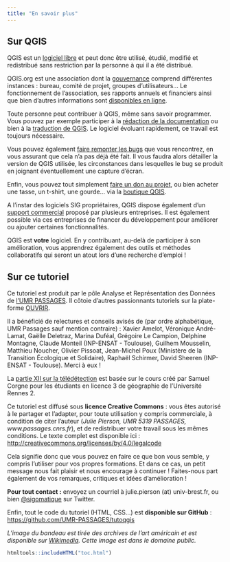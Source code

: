 ```yaml
---
title: "En savoir plus"
---
```


::: {.row}

::: {.content .col-xs-12 .col-sm-8 .col-md-9}

## Sur QGIS

QGIS est un [logiciel libre](https://fr.wikipedia.org/wiki/Logiciel_libre) et peut donc être utilisé, étudié, modifié et redistribué sans restriction par la personne à qui il a été distribué.

QGIS.org est une association dont la [gouvernance](https://www.qgis.org/fr/site/getinvolved/governance/governance.html) comprend différentes instances : bureau, comité de projet, groupes d'utilisateurs... Le fonctionnement de l'association, ses rapports annuels et financiers ainsi que bien d'autres informations sont [disponibles en ligne](https://www.qgis.org/fr/site/getinvolved/governance/index.html).

Toute personne peut contribuer à QGIS, même sans savoir programmer. Vous pouvez par exemple participer à la [rédaction de la documentation](https://www.qgis.org/fr/site/getinvolved/document.html) ou bien à la [traduction de QGIS](https://www.qgis.org/fr/site/getinvolved/translate.html). Le logiciel évoluant rapidement, ce travail est toujours nécessaire.

Vous pouvez également [faire remonter les bugs](https://github.com/qgis/QGIS/issues) que vous rencontrez, en vous assurant que cela n'a pas déjà été fait. Il vous faudra alors détailler la version de QGIS utilisée, les circonstances dans lesquelles le bug se produit en joignant éventuellement une capture d'écran.

Enfin, vous pouvez tout simplement [faire un don au projet](https://www.qgis.org/fr/site/getinvolved/donations.html), ou bien acheter une tasse, un t-shirt, une gourde... via la [boutique QGIS](https://qgis.org/fr/site/about/shop_goodies.html).

A l'instar des logiciels SIG propriétaires, QGIS dispose également d'un [support commercial](https://www.qgis.org/fr/site/forusers/commercial_support.html) proposé par plusieurs entreprises. Il est également possible via ces entreprises de financer du développement pour améliorer ou ajouter certaines fonctionnalités.

QGIS est **votre** logiciel. En y contribuant, au-delà de participer à son amélioration, vous apprendrez également des outils et méthodes collaboratifs qui seront un atout lors d'une recherche d'emploi !

## Sur ce tutoriel

Ce tutoriel est produit par le pôle Analyse et Représentation des Données de [l'UMR PASSAGES](http://www.passages.cnrs.fr). Il côtoie d'autres passionnants tutoriels sur la plate-forme [OUVRIR](http://ouvrir.passages.cnrs.fr).

Il a bénéficié de relectures et conseils avisés de (par ordre alphabétique, UMR Passages sauf mention contraire) : Xavier Amelot, Véronique André-Lamat, Gaëlle Deletraz, Marina Duféal, Grégoire Le Campion, Delphine Montagne, Claude Monteil (INP-ENSAT - Toulouse), Guilhem Mousselin, Matthieu Noucher, Olivier Pissoat, Jean-Michel Poux (Ministère de la Transition Écologique et Solidaire), Raphaël Schirmer, David Sheeren (INP-ENSAT - Toulouse). Merci à eux !

La [partie XII sur la télédétection](12_00_teledetection.html) est basée sur le cours créé par Samuel Corgne pour les étudiants en licence 3 de géographie de l'Université Rennes 2.

Ce tutoriel est diffusé sous **licence Creative Commons** : vous êtes autorisé à le partager et l'adapter, pour toute utilisation y compris commerciale, à condition de citer l'auteur (*Julie Pierson, UMR 5319 PASSAGES, www.passages.cnrs.fr*), et de redistribuer votre travail sous les mêmes conditions. Le texte complet est disponible ici : [http://creativecommons.org/licenses/by/4.0/legalcode](https://creativecommons.org/licenses/by-sa/4.0/)

Cela signifie donc que vous pouvez en faire ce que bon vous semble, y compris l'utiliser pour vos propres formations. Et dans ce cas, un petit message nous fait plaisir et nous encourage à continuer ! Faites-nous part également de vos remarques, critiques et idées d'amélioration !

**Pour tout contact :** envoyez un courriel à julie.pierson (at) univ-brest.fr, ou bien [@sigomatique](https://twitter.com/sigomatique) sur Twitter.

Enfin, tout le code du tutoriel (HTML, CSS...) est **disponible sur GitHub** : <https://github.com/UMR-PASSAGES/tutoqgis>

*L'image du bandeau est tirée des archives de l'art américain et est disponible sur [Wikimedia](http://commons.wikimedia.org/wiki/File:archives_of_American_Art_-_Guy_Maccoy_-_2905.jpg). Cette image est dans le domaine public.*

:::

```r
htmltools::includeHTML("toc.html")
```

:::

